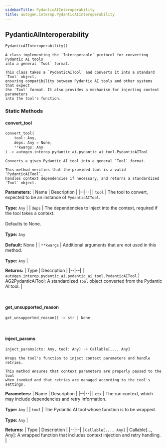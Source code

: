 ```yaml
---
sidebarTitle: PydanticAIInteroperability
title: autogen.interop.PydanticAIInteroperability
---
```

<h2 id="autogen.interop.PydanticAIInteroperability" class="doc doc-heading">
    <code class="doc-symbol doc-symbol-heading doc-symbol-class"></code>
    <span class="doc doc-object-name doc-class-name">PydanticAIInteroperability</span>
</h2>

```python
PydanticAIInteroperability()
```

    A class implementing the `Interoperable` protocol for converting Pydantic AI tools
    into a general `Tool` format.
    
    This class takes a `PydanticAITool` and converts it into a standard `Tool` object,
    ensuring compatibility between Pydantic AI tools and other systems that expect
    the `Tool` format. It also provides a mechanism for injecting context parameters
    into the tool's function.

### Static Methods

<code class="doc-symbol doc-symbol-heading doc-symbol-method"></code>
#### convert_tool

```python
convert_tool(
    tool: Any,
    deps: Any = None,
    **kwargs: Any
) -> autogen.interop.pydantic_ai.pydantic_ai_tool.PydanticAITool
```

    Converts a given Pydantic AI tool into a general `Tool` format.
    
    This method verifies that the provided tool is a valid `PydanticAITool`,
    handles context dependencies if necessary, and returns a standardized `Tool` object.

<b>Parameters:</b>
| Name | Description |
|--|--|
| `tool` | The tool to convert, expected to be an instance of `PydanticAITool`.<br/><br/>**Type:** `Any` |
| `deps` | The dependencies to inject into the context, required if the tool takes a context.<br/><br/>Defaults to None.<br/><br/>**Type:** `Any`<br/><br/>**Default:** None |
| `**kwargs` | Additional arguments that are not used in this method.<br/><br/>**Type:** `Any` |

<b>Returns:</b>
| Type | Description |
|--|--|
| `autogen.interop.pydantic_ai.pydantic_ai_tool.PydanticAITool` | AG2PydanticAITool: A standardized `Tool` object converted from the Pydantic AI tool. |

<br />

<code class="doc-symbol doc-symbol-heading doc-symbol-method"></code>
#### get_unsupported_reason

```python
get_unsupported_reason() -> str | None
```

    

<br />

<code class="doc-symbol doc-symbol-heading doc-symbol-method"></code>
#### inject_params

```python
inject_params(ctx: Any, tool: Any) -> Callable[..., Any]
```

    Wraps the tool's function to inject context parameters and handle retries.
    
    This method ensures that context parameters are properly passed to the tool
    when invoked and that retries are managed according to the tool's settings.

<b>Parameters:</b>
| Name | Description |
|--|--|
| `ctx` | The run context, which may include dependencies and retry information.<br/><br/>**Type:** `Any` |
| `tool` | The Pydantic AI tool whose function is to be wrapped.<br/><br/>**Type:** `Any` |

<b>Returns:</b>
| Type | Description |
|--|--|
| `Callable[..., Any]` | Callable[..., Any]: A wrapped function that includes context injection and retry handling. |

<br />